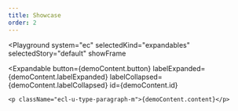 ```yaml
---
title: Showcase
order: 2
---
```




<Playground
  system="ec"
  selectedKind="expandables"
  selectedStory="default"
  showFrame
>
  <Expandable
    button={demoContent.button}
    labelExpanded={demoContent.labelExpanded}
    labelCollapsed={demoContent.labelCollapsed}
    id={demoContent.id}
  >
    <p className="ecl-u-type-paragraph-m">{demoContent.content}</p>
  </Expandable>
</Playground>
